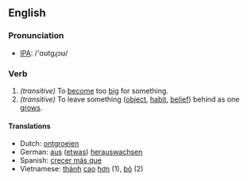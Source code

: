 ==English==
=== Pronunciation ===
*[[w:IPA|IPA]]: /'ɑʊtgɻɔʊ/

===Verb===
{{irregverb|'''to outgrow'''|'''[[outgrows]]'''|'''[[outgrew]]'''|'''[[outgrown]]'''|'''[[outgrowing]]'''}}

#''(transitive)'' To [[become]] too [[big]] for something.
#''(transitive)'' To leave something ([[object]], [[habit]], [[belief]]) behind as one [[grows]].

==== Translations ====
*Dutch: [[ontgroeien]]
*German: [[aus]] ([[etwas]]) [[herauswachsen]]
*Spanish: [[crecer más que]]
*Vietnamese: [[thành#Vietnamese|thành]] [[cao#Vietnamese|cao]] [[hơn]] (1), [[bỏ]] (2)